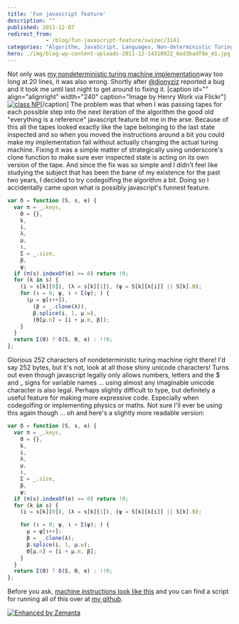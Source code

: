 ```yaml
---
title: 'Fun javascript feature'
description: ""
published: 2011-12-07
redirect_from: 
            - /blog/fun-javascript-feature/swizec/3141
categories: "Algorithm, JavaScript, Languages, Non-deterministic Turing machine, Programming, Turing machine, Uncategorized"
hero: ./img/blog-wp-content-uploads-2011-12-14310922_6ed3badf9e_m1.jpg
---
```


Not only was [my nondeterministic turing machine implementation](http://swizec.com/blog/nondeterministic-turing-machine-simulator-in-23-lines-of-javascript/swizec/3047 "Nondeterministic turing machine simulator in 23 lines of JavaScript")way too long at 20 lines, it was also wrong. Shortly after [@dionyziz](https://twitter.com/#!/dionyziz) reported a bug and it took me until last night to get around to fixing it. \[caption id="" align="alignright" width="240" caption="Image by Henry Work via Flickr"][![class NP](./img/blog-wp-content-uploads-2011-12-14310922_6ed3badf9e_m1.jpg "class NP")](http://www.flickr.com/photos/14427076@N00/14310922)\[/caption] The problem was that when I was passing tapes for each possible step into the next iteration of the algorithm the good old "everything is a reference" javascript feature bit me in the arse. Because of this all the tapes looked exactly like the tape belonging to the last state inspected and so when you moved the instructions around a bit you could make my implementation fail without actually changing the actual turing machine. Fixing it was a simple matter of strategically using underscore's clone function to make sure ever inspected state is acting on its own version of the tape. And since the fix was so simple and I didn't feel like studying the subject that has been the bane of my existence for the past two years, I decided to try codegolfing the algorithm a bit. Doing so I accidentally came upon what is possibly javascript's funnest feature.

```javascript
var δ = function (S, s, e) {
  var π = _.keys,
    Θ = {},
    k,
    i,
    λ,
    μ,
    ι,
    Σ = _.size,
    β,
    ψ;
  if (π(s).indexOf(e) >= 0) return !0;
  for (k in s) {
    (i = s[k][0]), (λ = s[k][1]), (ψ = S[k][λ[i]] || S[k].B);
    for (ι = 0; ψ, ι < Σ(ψ); ) {
      (μ = ψ[ι++]),
        (β = _.clone(λ)),
        β.splice(i, 1, μ.w),
        (Θ[μ.n] = [i + μ.m, β]);
    }
  }
  return Σ(Θ) ? δ(S, Θ, e) : !!0;
};
```

Glorious 252 characters of nondeterministic turing machine right there! I'd say 252 bytes, but it's not, look at all those shiny unicode characters! Turns out even though javascript legally only allows numbers, letters and the $ and \_ signs for variable names ... using almost any imaginable unicode character is also legal. Perhaps slightly difficult to type, but definitely a useful feature for making more expressive code. Especially when codegolfing or implementing physics or maths. Not sure I'll ever be using this again though ... oh and here's a slightly more readable version:

```javascript
var δ = function (S, s, e) {
  var π = _.keys,
    Θ = {},
    k,
    i,
    λ,
    μ,
    ι,
    Σ = _.size,
    β,
    ψ;
  if (π(s).indexOf(e) >= 0) return !0;
  for (k in s) {
    (i = s[k][0]), (λ = s[k][1]), (ψ = S[k][λ[i]] || S[k].B);

    for (ι = 0; ψ, ι < Σ(ψ); ) {
      μ = ψ[ι++];
      β = _.clone(λ);
      β.splice(i, 1, μ.w);
      Θ[μ.n] = [i + μ.m, β];
    }
  }
  return Σ(Θ) ? δ(S, Θ, e) : !!0;
};
```

Before you ask, [machine instructions look like this](https://github.com/Swizec/random-coding/blob/master/machine2.json) and you can find a script for running all of this over at [my github](https://github.com/Swizec/random-coding/blob/master/turing.js).

[![Enhanced by Zemanta](http://img.zemanta.com/zemified_e.png?x-id=f71ddb32-99a1-410b-9125-9664459b978b)](http://www.zemanta.com/ "Enhanced by Zemanta")
